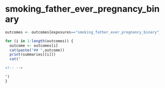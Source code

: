 
# smoking_father_ever_pregnancy_binary
```r
outcomes <- outcomes[exposures=="smoking_father_ever_pregnancy_binary"]

for (i in 1:length(outcomes)) {
  outcome <- outcomes[i]
  cat(paste("## ",outcome))
  print(summaries[[i]])
  cat("

<!-- -->

")
}

```

